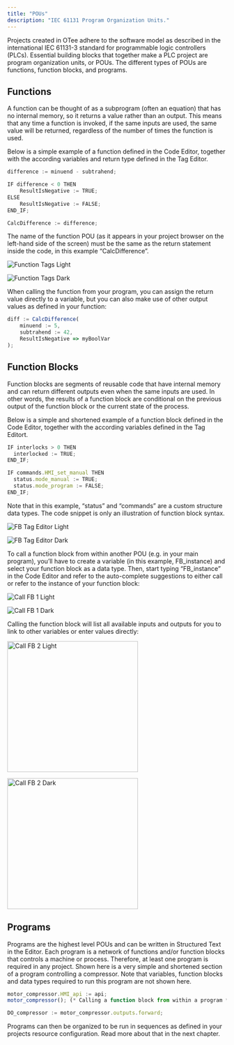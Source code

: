 ```yaml
---
title: "POUs"
description: "IEC 61131 Program Organization Units."
---
```


Projects created in OTee adhere to the software model as described in the international IEC 61131-3 standard for programmable logic controllers (PLCs). Essential building blocks that together make a PLC project are program organization units, or POUs. The different types of POUs are functions, function blocks, and programs. 

## Functions

A function can be thought of as a subprogram (often an equation) that has no internal memory, so it returns a value rather than an output. This means that any time a function is invoked, if the same inputs are used, the same value will be returned, regardless of the number of times the function is used.

Below is a simple example of a function defined in the Code Editor, together with the according variables and return type defined in the Tag Editor.

```javascript lines
difference := minuend - subtrahend;

IF difference < 0 THEN
    ResultIsNegative := TRUE;
ELSE
    ResultIsNegative := FALSE;
END_IF;

CalcDifference := difference;
```

<Info>

The name of the function POU (as it appears in your project browser on the left-hand side of the screen) must be the same as the return statement inside the code, in this example “CalcDifference”.

</Info>

<img
  className="block dark:hidden mx-auto"
  src="/images/function-tags-light.png"
  alt="Function Tags Light"
/>

<img
  className="hidden dark:block mx-auto"
  src="/images/function-tags-dark.png"
  alt="Function Tags Dark"
/>

When calling the function from your program, you can assign the return value directly to a variable, but you can also make use of other output values as defined in your function:

```javascript lines
diff := CalcDifference(
    minuend := 5,
    subtrahend := 42,
    ResultIsNegative => myBoolVar
);
```

## Function Blocks

Function blocks are segments of reusable code that have internal memory and can return different outputs even when the same inputs are used. In other words, the results of a function block are conditional on the previous output of the function block or the current state of the process.

Below is a simple and shortened example of a function block defined in the Code Editor, together with the according variables defined in the Tag Editort.

```javascript lines
IF interlocks > 0 THEN
  interlocked := TRUE;
END_IF;

IF commands.HMI_set_manual THEN
  status.mode_manual := TRUE;
  status.mode_program := FALSE;
END_IF;
```

<Info>
Note that in this example, “status” and “commands” are a custom structure data types. The code snippet is only an illustration of function block syntax.
</Info>

<img
  className="block dark:hidden mx-auto"
  src="/images/function-block-tags-light.png"
  alt="FB Tag Editor Light"
/>

<img
  className="hidden dark:block mx-auto"
  src="/images/function-block-tags-dark.png"
  alt="FB Tag Editor Dark"
/>

To call a function block from within another POU (e.g. in your main program), you’ll have to create a variable (in this example, FB_instance) and select your function block as a data type. Then, start typing “FB_instance” in the Code Editor and refer to the auto-complete suggestions to either call or refer to the instance of your function block:

<img
  className="block dark:hidden mx-auto"
  src="/images/call-function-block-1-light.png"
  alt="Call FB 1 Light"
/>

<img
  className="hidden dark:block mx-auto"
  src="/images/call-function-block-1-dark.png"
  alt="Call FB 1 Dark"
/>

Calling the function block will list all available inputs and outputs for you to link to other variables or enter values directly:

<img
  className="block dark:hidden mx-auto"
  src="/images/call-function-block-2-light.png"
  alt="Call FB 2 Light"
  width="300"
/>

<img
  className="hidden dark:block mx-auto"
  src="/images/call-function-block-2-dark.png"
  alt="Call FB 2 Dark"
  width="300"
/>

## Programs

Programs are the highest level POUs and can be written in Structured Text in the Editor. Each program is a network of functions and/or function blocks that controls a machine or process. Therefore, at least one program is required in any project. Shown here is a very simple and shortened section of a program controlling a compressor. Note that variables, function blocks and data types required to run this program are not shown here.

```javascript lines
motor_compressor.HMI_api := api;
motor_compressor(); (* Calling a function block from within a program *)

DO_compressor := motor_compressor.outputs.forward;
```

Programs can then be organized to be run in sequences as defined in your projects resource configuration. Read more about that in the next chapter.